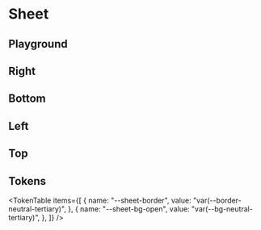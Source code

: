 



<Meta title="Sheet" of={SheetStories} />

# Sheet

<ThemeSelect />

## Playground

<Canvas of={SheetStories.Default} />
<Controls />

## Right

<Canvas of={SheetStories.Right} />

## Bottom

<Canvas of={SheetStories.Bottom} />

## Left

<Canvas of={SheetStories.Left} />

## Top

<Canvas of={SheetStories.Top} />

## Tokens

<TokenTable
  items={[
    {
      name: "--sheet-border",
      value: "var(--border-neutral-tertiary)",
    },
    {
      name: "--sheet-bg-open",
      value: "var(--bg-neutral-tertiary)",
    },
  ]}
/>

<Toaster position="bottom-right" />
